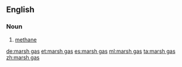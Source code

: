 ==English==
{{wikipedia}}

===Noun===
{{en-noun|head=[[marsh]] [[gas]]|-}}

# {{context|chemistry}} [[methane]]

[[de:marsh gas]]
[[et:marsh gas]]
[[es:marsh gas]]
[[ml:marsh gas]]
[[ta:marsh gas]]
[[zh:marsh gas]]